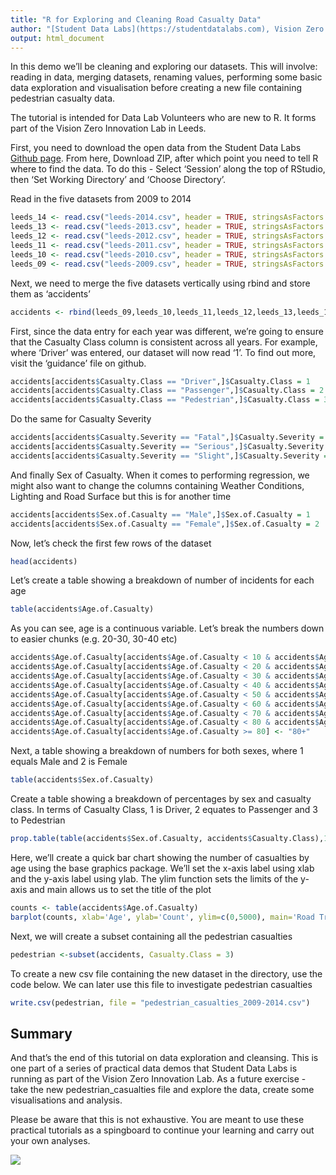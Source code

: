```yaml
---
title: "R for Exploring and Cleaning Road Casualty Data"
author: "[Student Data Labs](https://studentdatalabs.com), Vision Zero Innovation Lab"
output: html_document
---
```

In this demo we'll be cleaning and exploring our datasets. This will involve: reading in data, merging datasets, renaming values, performing some basic data exploration and visualisation before creating a new file containing pedestrian casualty data.

The tutorial is intended for Data Lab Volunteers who are new to R. It forms part of the Vision Zero Innovation Lab in Leeds.

First, you need to download the open data from the Student Data Labs [Github page](https://github.com/StudentDataLabs/VisionZeroInnovationLab). From here, Download ZIP, after which point you need to tell R where to find the data. To do this - Select 'Session' along the top of RStudio, then 'Set Working Directory' and 'Choose Directory'. 

Read in the five datasets from 2009 to 2014
```r
leeds_14 <- read.csv("leeds-2014.csv", header = TRUE, stringsAsFactors = FALSE)
leeds_13 <- read.csv("leeds-2013.csv", header = TRUE, stringsAsFactors = FALSE)
leeds_12 <- read.csv("leeds-2012.csv", header = TRUE, stringsAsFactors = FALSE)
leeds_11 <- read.csv("leeds-2011.csv", header = TRUE, stringsAsFactors = FALSE)
leeds_10 <- read.csv("leeds-2010.csv", header = TRUE, stringsAsFactors = FALSE)
leeds_09 <- read.csv("leeds-2009.csv", header = TRUE, stringsAsFactors = FALSE)
```

Next, we need to merge the five datasets vertically using rbind and store them as 'accidents'
```r
accidents <- rbind(leeds_09,leeds_10,leeds_11,leeds_12,leeds_13,leeds_14)
```

First, since the data entry for each year was different, we're going to ensure that the Casualty Class column is consistent across all years. For example, where 'Driver' was entered, our dataset will now read '1'. To find out more, visit the 'guidance' file on github.
```r
accidents[accidents$Casualty.Class == "Driver",]$Casualty.Class = 1
accidents[accidents$Casualty.Class == "Passenger",]$Casualty.Class = 2
accidents[accidents$Casualty.Class == "Pedestrian",]$Casualty.Class = 3
```

Do the same for Casualty Severity
```r
accidents[accidents$Casualty.Severity == "Fatal",]$Casualty.Severity = 1
accidents[accidents$Casualty.Severity == "Serious",]$Casualty.Severity = 2
accidents[accidents$Casualty.Severity == "Slight",]$Casualty.Severity = 3
```

And finally Sex of Casualty. When it comes to performing regression, we might also want to change the columns containing Weather Conditions, Lighting and Road Surface but this is for another time
```r
accidents[accidents$Sex.of.Casualty == "Male",]$Sex.of.Casualty = 1
accidents[accidents$Sex.of.Casualty == "Female",]$Sex.of.Casualty = 2
```

Now, let's check the first few rows of the dataset
```r
head(accidents)
```

Let's create a table showing a breakdown of number of incidents for each age
```r
table(accidents$Age.of.Casualty)
```

As you can see, age is a continuous variable. Let's break the numbers down to easier chunks (e.g. 20-30, 30-40 etc)
```r
accidents$Age.of.Casualty[accidents$Age.of.Casualty < 10 & accidents$Age.of.Casualty >= 0] <- "0-10"
accidents$Age.of.Casualty[accidents$Age.of.Casualty < 20 & accidents$Age.of.Casualty >= 10] <- "10-20"
accidents$Age.of.Casualty[accidents$Age.of.Casualty < 30 & accidents$Age.of.Casualty >= 20] <- "20-30"
accidents$Age.of.Casualty[accidents$Age.of.Casualty < 40 & accidents$Age.of.Casualty >= 30] <- "30-40"
accidents$Age.of.Casualty[accidents$Age.of.Casualty < 50 & accidents$Age.of.Casualty >= 40] <- "40-50"
accidents$Age.of.Casualty[accidents$Age.of.Casualty < 60 & accidents$Age.of.Casualty >= 50] <- "50-60"
accidents$Age.of.Casualty[accidents$Age.of.Casualty < 70 & accidents$Age.of.Casualty >= 60] <- "60-70"
accidents$Age.of.Casualty[accidents$Age.of.Casualty < 80 & accidents$Age.of.Casualty >= 70] <- "70-80"
accidents$Age.of.Casualty[accidents$Age.of.Casualty >= 80] <- "80+"
```

Next, a table showing a breakdown of numbers for both sexes, where 1 equals Male and 2 is Female
```r
table(accidents$Sex.of.Casualty)
```

Create a table showing a breakdown of percentages by sex and casualty class. In terms of Casualty Class, 1 is Driver, 2 equates to Passenger and 3 to Pedestrian
```r
prop.table(table(accidents$Sex.of.Casualty, accidents$Casualty.Class),1)
```

Here, we'll create a quick bar chart showing the number of casualties by age using the base graphics package. We'll set the x-axis label using xlab and the y-axis label using ylab. The ylim function sets the limits of the y-axis and main allows us to set the title of the plot
```r
counts <- table(accidents$Age.of.Casualty)
barplot(counts, xlab='Age', ylab='Count', ylim=c(0,5000), main='Road Traffic Casualties by Age', col="red")
```

Next, we will create a subset containing all the pedestrian casualties
```r
pedestrian <-subset(accidents, Casualty.Class = 3)
```

To create a new csv file containing the new dataset in the directory, use the code below. We can later use this file to investigate pedestrian casualties
```r
write.csv(pedestrian, file = "pedestrian_casualties_2009-2014.csv")
```

## Summary
And that's the end of this tutorial on data exploration and cleansing. This is one part of a series of practical data demos that Student Data Labs is running as part of the Vision Zero Innovation Lab. As a future exercise - take the new pedestrian_casualties file and explore the data, create some visualisations and analysis.

Please be aware that this is not exhaustive. You are meant to use these practical tutorials as a spingboard to continue your learning and carry out your own analyses.

![](https://studentdatalabs.files.wordpress.com/2016/01/newlogo4-e1460235034568.png)